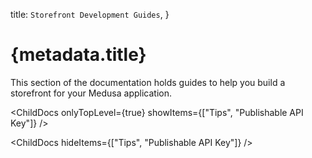 
  title: `Storefront Development Guides`,
}

# {metadata.title}

This section of the documentation holds guides to help you build a storefront for your Medusa application.

<ChildDocs onlyTopLevel={true} showItems={["Tips", "Publishable API Key"]} />

<ChildDocs hideItems={["Tips", "Publishable API Key"]} />